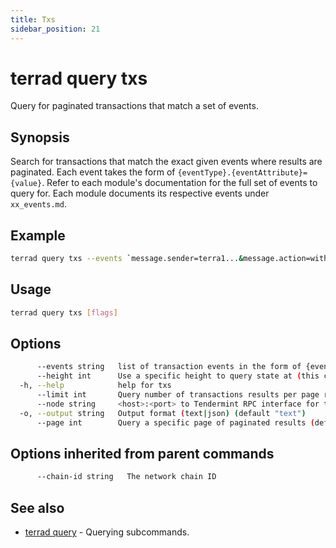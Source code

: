 ```yaml
---
title: Txs
sidebar_position: 21
---
```


# terrad query txs

Query for paginated transactions that match a set of events. 

## Synopsis

Search for transactions that match the exact given events where results are paginated. Each event takes the form of `{eventType}.{eventAttribute}={value}`. Refer to each module's documentation for the full set of events to query for. Each module documents its respective events under `xx_events.md`. 

## Example

```sh Terrad
terrad query txs --events `message.sender=terra1...&message.action=withdraw_delegator_reward` --page 1 --limit 30
```

## Usage

```sh Terrad
terrad query txs [flags]
```

## Options

```sh Terrad
      --events string   list of transaction events in the form of {eventType}.{eventAttribute}={value}
      --height int      Use a specific height to query state at (this can error if the node is pruning state)
  -h, --help            help for txs
      --limit int       Query number of transactions results per page returned (default 30)
      --node string     <host>:<port> to Tendermint RPC interface for this chain (default "tcp://localhost:26657")
  -o, --output string   Output format (text|json) (default "text")
      --page int        Query a specific page of paginated results (default 1)
```

## Options inherited from parent commands

```sh Terrad
      --chain-id string   The network chain ID
```

## See also

* [terrad query](./terrad_query.mdx)	 - Querying subcommands.


